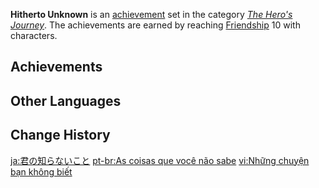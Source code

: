 {{Achievement Set Infobox
|title        = 
|primogems    = {{Achievement/Primogems|Hitherto Unknown}}
|total        = {{Achievement/Total|Hitherto Unknown}}
|category     = The Hero's Journey
}}
'''Hitherto Unknown''' is an [[achievement]] set in the category ''[[The Hero's Journey]]''. The achievements are earned by reaching [[Friendship]] 10 with characters.

==Achievements==
{{Achievements by Category Table|Hitherto Unknown}}
<!--
==Notes==

==Trivia==
-->
==Other Languages==
{{Other Languages
|en      = Hitherto Unknown
|zhs     = 你所不知道的事
|zhs_rm  = Nǐ Suǒ Bù Zhīdào de Shì
|zht     = 你所不知道的事
|zht_rm  = Nǐ Suǒ Bù Zhīdào de Shì
|zh_tl   = 
|ja      = 君の知らないこと
|ja_rm   = Kimi no Shinarai Koto
|ja_tl   = Things You Don't Know
|ko      = 당신이 모르는 일
|ko_rm   = Dangsin-i Moreuneun Il
|ko_tl   = Things You Don't Know
|es      = Lo que no sabías
|es_tl   = What You Didn't Know
|fr      = Ce que vous ne savez pas
|fr_tl   = What You Don't Know
|ru      = Это личное...
|ru_tl   = This Is Personal...
|th      = เรื่องที่คุณไม่รู้
|th_rm   = Rueang Thi Khun Mai Ru
|th_tl   = Things You Don't Know
|vi      = Những chuyện bạn không biết
|vi_tl   = Things You Don't Know
|de      = Was du nicht weißt
|de_tl   = What You Don't Know
|id      = Hal-hal yang Tidak Diketahui
|id_tl   = Things We Don't Know
|pt      = As coisas que você não sabe
|pt_tl   = 
|tr      = Bugüne Dek Bilinmeyen
|tr_tl   = 
|it      = Quasi amici
|it_tl   = 
}}

==Change History==
{{Change History|1.0}}
<!--
==References==
{{Reflist}}
-->

[[ja:君の知らないこと]]
[[pt-br:As coisas que você não sabe]]
[[vi:Những chuyện bạn không biết]]